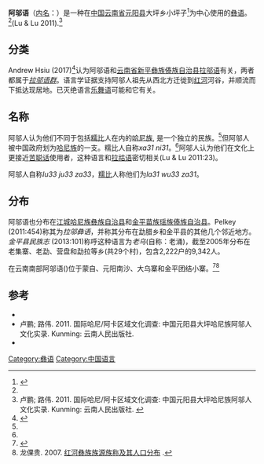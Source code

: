 {{Infobox language
|name=阿邬语
|nativename=Luyu<ref name="Hsiu2017"/>
|pronunciation={{IPA-bo|lu33 ju33 za33|}}<ref name="Lu2011"/>
|states=[[中国|中国]]
|region=[[云南省|云南省]]
|ethnicity=
|speakers= 
|date=
|ref=
|familycolor=汉藏语系
|fam2=([[藏缅语族|藏缅语族]])
|fam3=[[缅彝语群|缅彝语群]]
|fam4=[[彝语支|彝语支]]
|fam5=[[彝语中部方言|彝语中部方言]]?
|fam6=[[拉邬语群|拉邬语群]]<ref name="Hsiu2017"/>
|fam7=
|iso3=none
|glotto=sout2719
|glottorefname=Awu
}}

'''阿邬语'''（[[外名与内名|内名]]：''{{IPA|lu33 ju33 za33}}''）是一种在[[中国|中国]][[云南省|云南省]][[元阳县|元阳县]]大坪乡小坪子<ref name="ynszxc">{{cite web|url=http://www.ynszxc.gov.cn/villagePage/vIndex.aspx?departmentid=197147|website=ynszxc.gov.cn|title=元阳县大坪乡大坪村委会小坪子村|access-date=2017-12-30|archive-date=2017-09-20|archive-url=https://web.archive.org/web/20170920172248/http://www.ynszxc.gov.cn/villagePage/vIndex.aspx?departmentid=197147|dead-url=no}}</ref>为中心使用的[[彝语|彝语]]。<ref name="Lu2011"/>(Lu & Lu 2011).<ref name="Lu2011">卢鹏; 路伟. 2011. 国际哈尼/阿卡区域文化调查: 中国元阳县大坪哈尼族阿邬人文化实录. Kunming: 云南人民出版社. {{ISBN|978-7-222-07999-1}}</ref>

==分类==
Andrew Hsiu (2017)<ref name="Hsiu2017">{{cite journal|doi=10.5281/zenodo.1249178|year=2017|last1=Hsiu|first1=Andrew|title=The Lawu Languages: Footprints Along the Red River Valley Corridor}}</ref>认为阿邬语和[[云南省|云南省]][[新平彝族傣族自治县|新平彝族傣族自治县]][[拉邬语|拉邬语]]有关，两者都属于''[[拉邬语群|拉邬语群]]''。语言学证据支持阿邬人祖先从西北方迁徙到[[红河|红河]]河谷，并顺流而下抵达现居地。已灭绝语言[[乐舞语|乐舞语]]可能和它有关。

==名称==
阿邬人认为他们不同于包括[[糯比语|糯比]]人在内的[[哈尼族|哈尼族]], 是一个独立的民族。<ref name="Lu2011"/>但阿邬人被中国政府划为[[哈尼族|哈尼族]]的一支。糯比人自称''xa31 ni31''。<ref name="Lu2011"/>阿邬人认为他们在文化上更接近[[苦聪话|苦聪话]]使用者，这种语言和[[拉祜语|拉祜语]]密切相关(Lu & Lu 2011:23)。

阿邬人自称''lu33 ju33 za33''，[[糯比语|糯比]]人称他们为''la31 wu33 za31''。

==分布==
阿邬语也分布在[[江城哈尼族彝族自治县|江城哈尼族彝族自治县]]和[[金平苗族瑶族傣族自治县|金平苗族瑶族傣族自治县]]。Pelkey (2011:454)称其为''拉邬彝语''，并称其分布在勐腊乡和金平县的其他几个邻近地方。''金平县民族志'' (2013:101)称呼这种语言为''老乌''(自称：老涌)，截至2005年分布在老集寨、老勐、营盘和勐拉等乡(共29个村)，包含2,222户的9,342人。

在云南南部阿邬语(''{{IPA|a55 ɣu55 pho21}}'')位于蒙自、元阳南沙、大乌寨和金平团结小寨。<ref name="ynszxc2">{{cite web|url=http://www.ynszxc.gov.cn/villagePage/vIndex.aspx?departmentid=189138|website=ynszxc.gov.cn|title=金平苗族瑶族傣族自治县老集寨乡团结村委会小寨村|access-date=2017-12-30|archive-date=2017-12-27|archive-url=https://web.archive.org/web/20171227184104/http://www.ynszxc.gov.cn/villagePage/vIndex.aspx?departmentid=189138|dead-url=no}}</ref><ref name="Long2007">龙倮贵. 2007. [http://www.yixueyanjiu.com/news/3/z_3_4338.html 红河彝族族源族称及其人口分布] {{Webarchive|url=https://web.archive.org/web/20171222052922/http://www.yixueyanjiu.com/news/3/z_3_4338.html |date=2017-12-22 }}.</ref>

==参考==
{{reflist}}
*{{cite journal|doi=10.5281/zenodo.1249178|year=2017|last1=Hsiu|first1=Andrew|title=The Lawu Languages: Footprints Along the Red River Valley Corridor}}
*卢鹏; 路伟. 2011. 国际哈尼/阿卡区域文化调查: 中国元阳县大坪哈尼族阿邬人文化实录. Kunming: 云南人民出版社. {{ISBN|978-7-222-07999-1}}
*{{cite book|isbn=9783110245844|title=Dialectology as Dialectic: Interpreting Phula Variation|last1=Pelkey|first1=Jamin R.|year=2011}}

{{中国语言}}
{{汉藏语系}}
{{Lolo-Burmese languages}}

[[Category:彝语|Category:彝语]]
[[Category:中国语言|Category:中国语言]]